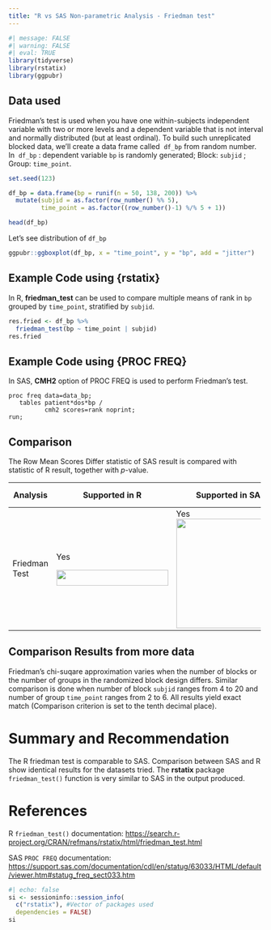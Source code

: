 ```yaml
---
title: "R vs SAS Non-parametric Analysis - Friedman test"
---
```


```r
#| message: FALSE
#| warning: FALSE
#| eval: TRUE
library(tidyverse)
library(rstatix) 
library(ggpubr)
```

## Data used

Friedman's test is used when you have one within-subjects independent variable with two or more levels and a dependent variable that is not interval and normally distributed (but at least ordinal). To build such unreplicated blocked data, we'll create a data frame called  `df_bp` from random number. In  `df_bp` : dependent variable `bp` is randomly generated; Block: `subjid` ; Group: `time_point`.

```r
set.seed(123)

df_bp = data.frame(bp = runif(n = 50, 138, 200)) %>% 
  mutate(subjid = as.factor(row_number() %% 5),  
         time_point = as.factor((row_number()-1) %/% 5 + 1))

head(df_bp)
```

Let's see distribution of `df_bp`

```r
ggpubr::ggboxplot(df_bp, x = "time_point", y = "bp", add = "jitter")
```

## Example Code using {rstatix}

In R, **friedman_test** can be used to compare multiple means of rank in `bp` grouped by `time_point`, stratified by `subjid`.

```r
res.fried <- df_bp %>% 
  friedman_test(bp ~ time_point | subjid)
res.fried
```

## Example Code using {PROC FREQ}

In SAS, **CMH2** option of PROC FREQ is used to perform Friedman's test.

``` sas
proc freq data=data_bp;
   tables patient*dos*bp / 
          cmh2 scores=rank noprint;
run;

```
## Comparison

The Row Mean Scores Differ statistic of SAS result is compared with statistic of R result, together with *p*-value.

+---------------+----------------------------------------------------------------------------------+---------------------------------------------------------------------------+---------------+
| Analysis      | Supported in R                                                                   | Supported in SAS                                                          | Results Match |
+===============+==================================================================================+===========================================================================+===============+
| Friedman Test | Yes                                                                              | Yes![](../images/friedman/Friedman_SAS.png){fig-align="left" width="216"} | Yes           |
|               |                                                                                  |                                                                           |               |
|               | ![](../images/friedman/Friedman_R.png){fig-align="left" width="221" height="31"} |                                                                           |               |
+---------------+----------------------------------------------------------------------------------+---------------------------------------------------------------------------+---------------+

## Comparison Results from more data

Friedman's chi-suqare approximation varies when the number of blocks or the number of groups in the randomized block design differs. Similar comparison is done when number of block `subjid` ranges from 4 to 20 and number of group `time_point` ranges from 2 to 6. All results yield exact match (Comparison criterion is set to the tenth decimal place).

# Summary and Recommendation

The R friedman test is comparable to SAS. Comparison between SAS and R show identical results for the datasets tried. The **rstatix** package `friedman_test()` function is very similar to SAS in the output produced.

# References

R `friedman_test()` documentation: <https://search.r-project.org/CRAN/refmans/rstatix/html/friedman_test.html>

SAS `PROC FREQ` documentation: <https://support.sas.com/documentation/cdl/en/statug/63033/HTML/default/viewer.htm#statug_freq_sect033.htm>

::: {.callout-note collapse="true" title="Session Info"}
```r
#| echo: false
si <- sessioninfo::session_info(
  c("rstatix"), #Vector of packages used 
  dependencies = FALSE)
si
```
:::
